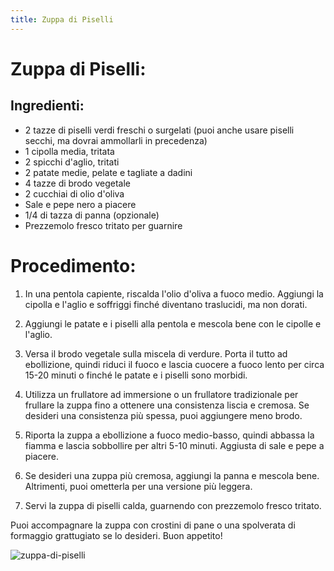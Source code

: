 ```yaml
---
title: Zuppa di Piselli
---
```


# Zuppa di Piselli:

## Ingredienti:

- 2 tazze di piselli verdi freschi o surgelati (puoi anche usare piselli secchi, ma dovrai ammollarli in precedenza)
- 1 cipolla media, tritata
- 2 spicchi d'aglio, tritati
- 2 patate medie, pelate e tagliate a dadini
- 4 tazze di brodo vegetale
- 2 cucchiai di olio d'oliva
- Sale e pepe nero a piacere
- 1/4 di tazza di panna (opzionale)
- Prezzemolo fresco tritato per guarnire

# Procedimento:

1. In una pentola capiente, riscalda l'olio d'oliva a fuoco medio. Aggiungi la cipolla e l'aglio e soffriggi finché diventano traslucidi, ma non dorati.

2. Aggiungi le patate e i piselli alla pentola e mescola bene con le cipolle e l'aglio.

3. Versa il brodo vegetale sulla miscela di verdure. Porta il tutto ad ebollizione, quindi riduci il fuoco e lascia cuocere a fuoco lento per circa 15-20 minuti o finché le patate e i piselli sono morbidi.

4. Utilizza un frullatore ad immersione o un frullatore tradizionale per frullare la zuppa fino a ottenere una consistenza liscia e cremosa. Se desideri una consistenza più spessa, puoi aggiungere meno brodo.

5. Riporta la zuppa a ebollizione a fuoco medio-basso, quindi abbassa la fiamma e lascia sobbollire per altri 5-10 minuti. Aggiusta di sale e pepe a piacere.

6. Se desideri una zuppa più cremosa, aggiungi la panna e mescola bene. Altrimenti, puoi ometterla per una versione più leggera.

7. Servi la zuppa di piselli calda, guarnendo con prezzemolo fresco tritato.

Puoi accompagnare la zuppa con crostini di pane o una spolverata di formaggio grattugiato se lo desideri. Buon appetito!

<img
  src="https://source.unsplash.com/zuppa-verde-sulla-ciotola-in-ceramica-bianca-qav5LFLbSUk"
  alt="zuppa-di-piselli"
/>
